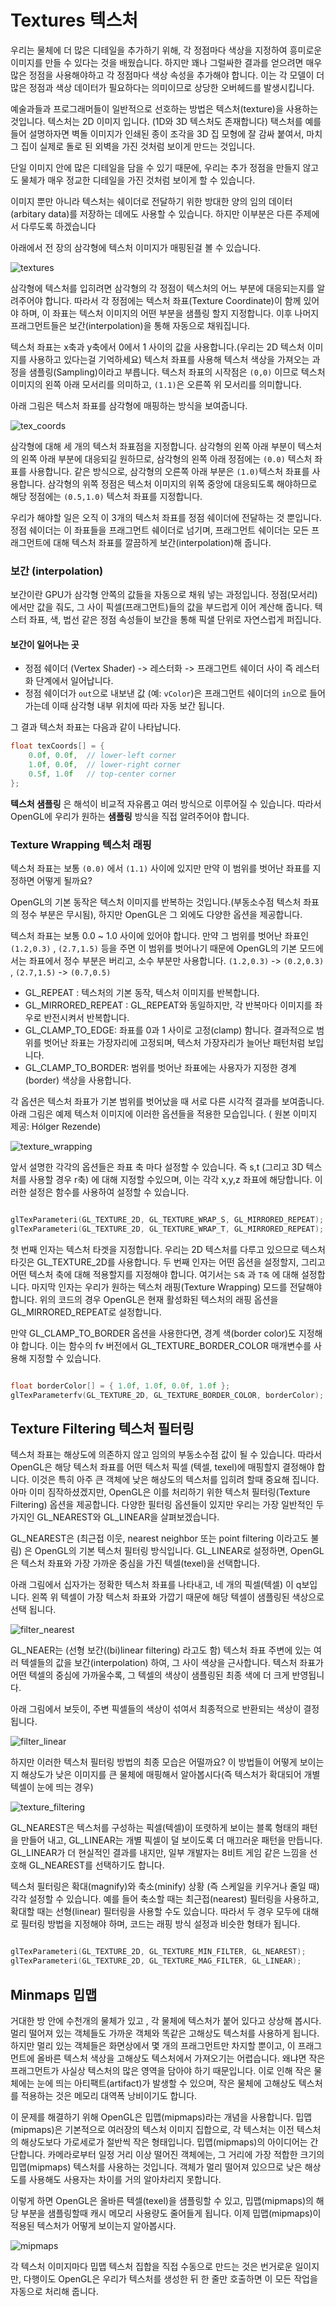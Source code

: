 # Textures 텍스처 

우리는 물체에 더 많은 디테일을 추가하기 위해, 각 정점마다 색상을 지정하여 흥미로운 이미지를 만들 수 있다는 것을 배웠습니다. 
하지만 꽤나 그럴싸한 결과를 얻으려면 매우  많은 정점을 사용해야하고 각 정점마다 색상 속성을 추가해야 합니다. 
이는 각 모델이 더 많은 정점과 색상 데이터가 필요하다는 의미이므로 상당한 오버헤드를 발생시킵니다. 

예술과들과 프로그래머들이 일반적으로 선호하는 방법은 <Green>텍스처(texture)</Green>을 사용하는 것입니다. 
텍스처는 2D 이미지 입니다. (1D와 3D 텍스처도 존재합니다) 택스처를 예를 들어 설명하자면
벽돌 이미지가 인쇄된 종이 조각을 3D 집 모형에 잘 감싸 붙여서, 마치 그 집이 실제로 돌로 된 외벽을 가진 것처럼 
보이게 만드는 것입니다. 

단일 이미지 안에 많은 디테일을 담을 수 있기 때문에, 우리는 추가 정점을 만들지 않고도 물체가 매우 정교한
디테일을 가진 것처럼 보이게 할 수 있습니다. 

<Info>
이미지 뿐만 아니라 텍스처는 쉐이더로 전달하기 위한 방대한 양의 임의 데이터(arbitary data)를 저장하는
데에도 사용할 수 있습니다. 하지만 이부분은 다른 주제에서 다루도록 하겠습니다
</Info>

아래에서 전 장의 삼각형에 <LinkBlock url="https://learnopengl.com/img/textures/wall.jpg" text="벽돌 벽"/> 텍스처 이미지가 매핑된걸 볼 수 있습니다.

![textures](./images/getting-started/textures.png)


삼각형에 텍스처를 입히려면 삼각형의 각 정점이 텍스처의 어느 부분에 대응되는지를 알려주어야 합니다. 
따라서 각 정점에는 <Green>텍스처 좌표(Texture Coordinate)</Green>이 함께 있어야 하며, 이 좌표는 텍스처 이미지의 
어떤 부분을 샘플링 할지 지정합니다. 이후 나머지 프래그먼트들은 보간(interpolation)을 통해 자동으로 채워집니다. 


텍스처 좌표는 x축과 y축에서 0에서 1 사이의 값을 사용합니다.(우리는 2D 텍스처 이미지를 사용하고 있다는걸 기억하세요)
텍스처 좌표를 사용해 텍스처 색상을 가져오는 과정을 <Green>샘플링(Sampling)</Green>이라고 부릅니다. 
텍스처 좌표의 시작점은 `(0,0)` 이므로 텍스처 이미지의 왼쪽 아래 모서리를 의미하고, `(1.1)`은 오른쪽 위 모서리를 의미합니다. 

아래 그림은 텍스처 좌표를 삼각형에 매핑하는 방식을 보여줍니다. 

![tex_coords](./images/getting-started/tex_coords.png)

삼각형에 대해 세 개의 텍스처 좌표점을 지정합니다. 삼각형의 왼쪽 아래 부분이 텍스처의 왼쪽 아래 부분에 대응되길 원하므로,
삼각형의 왼쪽 아래 정점에는 `(0.0)` 텍스처 좌표를 사용합니다. 같은 방식으로, 삼각형의 오른쪽 아래 부분은 `(1.0)`텍스처 좌표를 사용합니다.
삼각형의 위쪽 정점은 텍스처 이미지의 위쪽 중앙에 대응되도록 해야하므로 해당 정점에는 `(0.5,1.0)` 텍스처 좌표를 지정합니다. 

우리가 해야할 일은 오직 이 3개의 텍스처 좌표를 정점 쉐이더에 전달하는 것 뿐입니다. 
정점 쉐이더는 이 좌표들을 프래그먼트 쉐이더로 넘기며, 프래그먼트 쉐이더는 모든 프래그먼트에 대해 텍스처 좌표를 깔끔하게 보간(interpolation)해 줍니다. 


<Collapsible title="보간(interpolation) 이란" variant="info">

### 보간 (interpolation)

보간이란 GPU가 삼각형 안쪽의 값들을 자동으로 채워 넣는 과정입니다. 
정점(모서리)에서만 값을 줘도, 그 사이 픽셀(프래그먼트)들의 값을 부드럽게 이어 계산해 줍니다. 텍스터 좌표, 색, 법선 같은
정점 속성들이 보간을 통해 픽샐 단위로 자연스럽게 퍼집니다. 

#### 보간이 일어나는 곳 

- 정점 쉐이더 (Vertex Shader) -> 레스터화 -> 프래그먼트 쉐이더 사이 즉 레스터화 단계에서 일어납니다. 
- 정점 쉐이더가 `out`으로 내보낸 값 (예: `vColor`)은 프래그먼트 쉐이더의 `in`으로 들어가는데 이때 삼각형 내부 위치에 따라 자동 보간 됩니다. 

</Collapsible>

그 결과 텍스처 좌표는 다음과 같이 나타납니다. 

```cpp
float texCoords[] = {
    0.0f, 0.0f,  // lower-left corner  
    1.0f, 0.0f,  // lower-right corner
    0.5f, 1.0f   // top-center corner
};
```

**텍스처 샘플링** 은 해석이 비교적 자유롭고 여러 방식으로 이루어질 수 있습니다. 따라서 OpenGL에 우리가 원하는 **샘플링** 방식을 직접 알려주어야 합니다. 

### Texture Wrapping 텍스처 래핑 
텍스처 좌표는 보통 `(0.0)` 에서 `(1.1)` 사이에 있지만 만약 이 범위를 벗어난 좌표를 지정하면 어떻게 될까요?

OpenGL의 기본 동작은 텍스처 이미지를 반복하는 것입니다.(부동소수점 텍스처 좌표의 정수 부분은 무시됨), 하지만 OpenGL은 그 외에도 
다양한 옵션을 제공합니다. 


<Collapsible title="부동소수점 텍스처 좌표의 정수 부분은 무시됨이란?" variant="info">

텍스처 좌표는 보통 0.0 ~ 1.0 사이에 있어야 합니다. 
만약 그 범위를 벗어난 좌표인 `(1.2,0.3)` , `(2.7,1.5)` 등을 주면 이 범위를 벗어나기 때문에 
OpenGL의 기본 모드에서는 좌표에서 정수 부분은 버리고, 소수 부분만 사용합니다. 
`(1.2,0.3)` -> `(0.2,0.3)` , `(2.7,1.5)` -> `(0.7,0.5)`

</Collapsible>


 - <Blue>GL_REPEAT</Blue> : 텍스처의 기본 동작, 텍스처 이미지를 반복합니다. 
 - <Blue>GL_MIRRORED_REPEAT</Blue> : <Blue>GL_REPEAT</Blue>와 동일하지만, 각 반복마다 이미지를 좌우로 반전시켜서 반복합니다.
 - <Blue>GL_CLAMP_TO_EDGE</Blue>: 좌표를 0과 1 사이로 고정(clamp) 함니다. 결과적으로 범위를 벗어난 좌표는 가장자리에 고정되며,
 텍스처 가장자리가 늘어난 패턴처럼 보입니다. 
 - <Blue>GL_CLAMP_TO_BORDER</Blue>: 범위를 벗어난 좌표에는 사용자가 지정한 경계(border) 색상을 사용합니다. 

 각 옵션은 텍스처 좌표가 기본 범위를 벗어났을 때 서로 다른 시각적 결과를 보여줍니다. 아래 그림은 예제 텍스처 이미지에 
 이러한 옵션들을 적용한 모습입니다. ( 원본 이미지 제공: Hólger Rezende)

![texture_wrapping](./images/getting-started/texture_wrapping.png)

앞서 설명한 각각의 옵션들은 좌표 축 마다 설정할 수 있습니다. 즉 s,t (그리고 3D 텍스처를 사용할 경우 r축) 에 대해 
지정할 수있으며, 이는 각각 x,y,z 좌표에 해당합니다. 이러한 설정은 
 <Func 
  name="glTexParameter"
  description="텍스처 매개변수를 설정합니다. 텍스처 유형, 텍스처 매핑 방식, 필터링 방식 등을 설정할 수 있습니다."
  params='[{"name":"target","type":"GLenum","description":"텍스처 유형을 지정합니다. GL_TEXTURE_2D, GL_TEXTURE_3D 등이 있습니다."},{"name":"pname","type":"GLenum","description":"텍스처 매개변수를 지정합니다. GL_TEXTURE_WRAP_S, GL_TEXTURE_WRAP_T 등이 있습니다."},{"name":"param","type":"GLint","description":"텍스처 매개변수의 값을 지정합니다."}]'
  example="glTexParameter(GL_TEXTURE_2D, GL_TEXTURE_WRAP_S, GL_REPEAT);"
  tags='["Textures"]'
/> 함수를 사용하여 설정할 수 있습니다. 

```cpp 

glTexParameteri(GL_TEXTURE_2D, GL_TEXTURE_WRAP_S, GL_MIRRORED_REPEAT);
glTexParameteri(GL_TEXTURE_2D, GL_TEXTURE_WRAP_T, GL_MIRRORED_REPEAT);
```

첫 번째 인자는 텍스처 타겟을 지정합니다. 우리는 2D 텍스처를 다루고 있으므로 텍스처 타깃은 <Blue>GL_TEXTURE_2D</Blue>를 사용합니다.
두 번째 인자는 어떤 옵션을 설정할지, 그리고 어떤 텍스처 축에 대해 적용할지를 지정해야 합니다. 여기서는 `S축` 과 `T축` 에 대해 설정합니다.
마지막 인자는 우리가 원하는 텍스처 래핑(Texture Wrapping) 모드를 전달해야 합니다. 위의 코드의 경우 OpenGL은 현재 활성화된 
텍스처의 래핑 옵션을 <Blue>GL_MIRRORED_REPEAT</Blue>로 설정합니다. 

만약 <Blue>GL_CLAMP_TO_BORDER</Blue> 옵션을 사용한다면, 경계 색(border color)도 지정해야 합니다. 
이는  <Func 
  name="glTexParameter"
  description="텍스처 매개변수를 설정합니다. 텍스처 유형, 텍스처 매핑 방식, 필터링 방식 등을 설정할 수 있습니다."
  params='[{"name":"target","type":"GLenum","description":"텍스처 유형을 지정합니다. GL_TEXTURE_2D, GL_TEXTURE_3D 등이 있습니다."},{"name":"pname","type":"GLenum","description":"텍스처 매개변수를 지정합니다. GL_TEXTURE_WRAP_S, GL_TEXTURE_WRAP_T 등이 있습니다."},{"name":"param","type":"GLint","description":"텍스처 매개변수의 값을 지정합니다."}]'
  example="glTexParameter(GL_TEXTURE_2D, GL_TEXTURE_WRAP_S, GL_REPEAT);"
  tags='["Textures"]'
/> 함수의 fv 버전에서 <Blue>GL_TEXTURE_BORDER_COLOR</Blue> 매개변수를 사용해 지정할 수 있습니다. 

```cpp 

float borderColor[] = { 1.0f, 1.0f, 0.0f, 1.0f };
glTexParameterfv(GL_TEXTURE_2D, GL_TEXTURE_BORDER_COLOR, borderColor);  
```

## Texture Filtering 텍스처 필터링 

텍스처 좌표는 해상도에 의존하지 않고 임의의 부동소수점 값이 될 수 있습니다.
따라서 OpenGL은 해당 텍스처 좌표를 어떤 텍스처 픽셀 <Green>(텍셀, texel)</Green>에 매핑할지 결정해야 합니다.
이것은 특히 아주 큰 객체에 낮은 해상도의 텍스처를 입히려 할때 중요해 집니다. 
아마 이미 짐작하셨겠지만, OpenGL은 이를 처리하기 위한 <Green>텍스처 필터링(Texture Filtering)</Green> 옵션을 제공합니다. 
다양한 필터링 옵션들이 있지만 우리는 가장 일반적인 두 가지인 <Blue>GL_NEAREST</Blue>와 <Blue>GL_LINEAR</Blue>을 살펴보겠습니다. 

<Blue>GL_NEAREST</Blue>은 (최근접 이웃, <Green>nearest neighbor</Green> 또는 <Green>point filtering</Green> 이라고도 불림) 은 OpenGL의 기본
텍스처 필터링 방식입니다. <Blue>GL_LINEAR</Blue>로 설정하면, OpenGL은 텍스처 좌표와 가장 가까운 중심을 가진 
텍셀(texel)을 선택합니다.  

아래 그림에서 십자가는 정확한 텍스처 좌표를 나타내고, 네 개의 픽셀(텍셀) 이 q보입니다. 
왼쪽 위 텍셀이 가장 텍스처 좌표와 가깝기 때문에 해당 텍셀이 샘플링된 색상으로 선택 됩니다. 

![filter_nearest](./images/getting-started/filter_nearest.png)


<Blue>GL_NEAER</Blue>는 (<Green>선형 보간((bi)linear filtering)</Green> 라고도 함) 텍스처 좌표 주변에 있는 여러 텍셀들의 값을 보간(interpolation) 하여,
그 사이 색상을 근사합니다. 텍스처 좌표가 어떤 텍셀의 중심에 가까울수록, 그 텍셀의 색상이 샘플링된 최종 색에 더 크게 반영됩니다. 

아래 그림에서 보듯이, 주변 픽셀들의 색상이 섞여서 최종적으로 반환되는 색상이 결정됩니다. 

![filter_linear](./images/getting-started/filter_linear.png)

하지만 이러한 텍스처 필터링 방법의 최종 모습은 어떨까요? 
이 방법들이 어떻게 보이는지 해상도가 낮은 이미지를 큰 물체에 매핑해서 알아봅시다(즉 텍스처가 확대되어 개별 텍셀이 눈에 띄는 경우)

![texture_filtering](./images/getting-started/texture_filtering.png)


<Blue>GL_NEAREST</Blue>은 텍스처를 구성하는 픽셀(텍셀)이 또렷하게 보이는 블록 형태의 패턴을 만들어 내고,
<Blue>GL_LINEAR</Blue>는 개별 픽셀이 덜 보이도록 더 매끄러운 패턴을 만듭니다. <Blue>GL_LINEAR</Blue>가 
더 현실적인 결과를 내지만, 일부 개발자는 8비트 게임 같은 느낌을 선호해 <Blue>GL_NEAREST</Blue>를 선택하기도 합니다. 

텍스처 필터링은 <Green>확대(magnify)</Green>와 <Green>축소(minify)</Green> 상황 (즉 스케일을 키우거나 줄일 때)
각각 설정할 수 있습니다. 예를 들어 축소할 때는 최근접(nearest) 필터링을 사용하고, 확대할 때는 선형(linear) 필터링을 사용할 수도 있습니다. 
따라서 두 경우 모두에 대해  <Func 
  name="glTexParameter"
  description="텍스처 매개변수를 설정합니다. 텍스처 유형, 텍스처 매핑 방식, 필터링 방식 등을 설정할 수 있습니다."
  params='[{"name":"target","type":"GLenum","description":"텍스처 유형을 지정합니다. GL_TEXTURE_2D, GL_TEXTURE_3D 등이 있습니다."},{"name":"pname","type":"GLenum","description":"텍스처 매개변수를 지정합니다. GL_TEXTURE_WRAP_S, GL_TEXTURE_WRAP_T 등이 있습니다."},{"name":"param","type":"GLint","description":"텍스처 매개변수의 값을 지정합니다."}]'
  example="glTexParameter(GL_TEXTURE_2D, GL_TEXTURE_WRAP_S, GL_REPEAT);"
  tags='["Textures"]'
/>로 필터링 방법을 지정해야 하며, 코드는 래핑 방식 설정과 비슷한 형태가 됩니다. 

```cpp

glTexParameteri(GL_TEXTURE_2D, GL_TEXTURE_MIN_FILTER, GL_NEAREST);
glTexParameteri(GL_TEXTURE_2D, GL_TEXTURE_MAG_FILTER, GL_LINEAR);
```


## Minmaps 밉맵

거대한 방 안에 수천개의 물체가 있고 , 각 물체에 텍스처가 붙어 있다고 상상해 봅시다. 
멀리 떨어져 있는 객체들도 가까운 객체와 똑같은 고해상도 텍스처를 사용하게 됩니다. 하지만 
멀리 있는 객체들은 화면상에서 몇 개의 프래그먼트만 차지할 뿐이고, 이 프래그먼트에 올바른 텍스처 색상을 
고해상도 텍스처에서 가져오기는 어렵습니다. 왜냐면 작은 프래그먼트가 사실상 텍스처의 많은 영역을 담아야 하기 때문입니다. 
이로 인해 작은 물체에는 눈에 띄는 아티팩트(artifact)가 발생할 수 있으며, 작은 물체에 고해상도 텍스처를 
적용하는 것은 메모리 대역폭 낭비이기도 합니다. 

이 문제를 해결하기 위해 OpenGL은 <Green>밉맵(mipmaps)</Green>라는 개념을 사용합니다. <Green> 밉맵(mipmaps)</Green>은 
기본적으로 여러장의 텍스처 이미지 집합으로, 각 텍스처는 이전 텍스처의 해상도보다 가로세로가 절반씩 작은 형태입니다. 
밉맵(mipmaps)의 아이디어는 간단합니다. 카메라로부터 일정 거리 이상 떨어진 객체에는, 그 거리에 가장 적합한 
크기의 밉맵(mipmaps) 텍스처를 사용하는 것입니다. 객체가 멀리 떨어져 있으므로 낮은 해상도를 사용해도 
사용자는 차이를 거의 알아차리지 못합니다. 

이렇게 하면 OpenGL은 올바른 텍셀(texel)을 샘플링할 수 있고, 밉맵(mipmaps)의 해당 부분을 샘플링할때 캐시 메모리
사용량도 줄어들게 됩니다. 이제 밉맵(mipmaps)이 적용된 텍스처가 어떻게 보이는지 알아봅시다. 


![mipmaps](./images/getting-started/mipmaps.png)

각 텍스처 이미지마다 밉맵 텍스처 집합을 직접 수동으로 만드는 것은 번거로운 일이지만, 다행이도 OpenGL은 우리가 텍스처를 생성한 뒤 <Func 
  name="glGenerateMipmap" 
  params='[{"name":"target","type":"GLenum","description":"밉맵(mipmaps)을 생성할 텍스처 타겟을 지정합니다. GL_TEXTURE_2D가 일반적입니다."}]'
  description="현재 바인딩된 텍스처에 대해 자동으로 모든 밉맵(mipmaps) 레벨을 생성합니다. 베이스 레벨 이미지에서 시작하여 1x1 픽셀 크기까지 각 레벨을 절반씩 축소하며 생성합니다."
  example="glTexImage2D(GL_TEXTURE_2D, 0, GL_RGB, width, height, 0, GL_RGB, GL_UNSIGNED_BYTE, image);\nglGenerateMipmap(GL_TEXTURE_2D);"
  tags='["Textures"]'
/> 한 줄만 호출하면 이 모든 작업을 자동으로 처리해 줍니다. 


